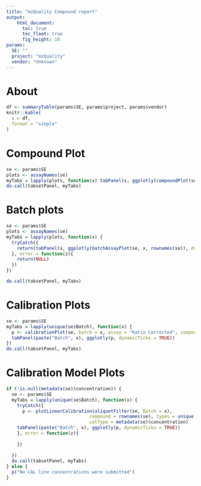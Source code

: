 ```yaml
---
title: "mzQuality Compound report"
output: 
    html_document:
      toc: true
      toc_float: true
      fig_height: 10
params:
  SE: ""
  project: "mzQuality"
  vendor: "Unknown"
---
```


<style type="text/css">
div.main-container {
  max-width: 100vw !important;
}
</style>

# About

```r
df <- summaryTable(params$SE, params$project, params$vendor)
knitr::kable(
  x = df,
  format = "simple"
)
```


# Compound Plot
```r
se <- params$SE
plots <- assayNames(se)
myTabs = lapply(plots, function(x) tabPanel(x, ggplotly(compoundPlot(se, x, rownames(se)), dynamicTicks = TRUE)))
do.call(tabsetPanel, myTabs)
```

# Batch plots
```r
se <- params$SE
plots <- assayNames(se)
myTabs = lapply(plots, function(x) {
  tryCatch({
    return(tabPanel(x, ggplotly(batchAssayPlot(se, x, rownames(se)), dynamicTicks = TRUE)))
  }, error = function(z){
    return(NULL)
  })
})

do.call(tabsetPanel, myTabs)
```

# Calibration Plots
```r
se <- params$SE
myTabs = lapply(unique(se$Batch), function(x) {
  p <- calibrationPlot(se, batch = x, assay = "Ratio Corrected", compound = rownames(se))
  tabPanel(paste("Batch", x), ggplotly(p, dynamicTicks = TRUE))
})
do.call(tabsetPanel, myTabs)
```

# Calibration Model Plots
```r
if (!is.null(metadata(se)$concentration)) {
  se <- params$SE
  myTabs = lapply(unique(se$Batch), function(x) {
    tryCatch({
      p <- plotLinearCalibration(aliquotFilter(se, Batch = x), 
                               compound = rownames(se), types = unique(se$Type),
                               calType = metadata(se)$concentration)
    tabPanel(paste("Batch", x), ggplotly(p, dynamicTicks = TRUE))
    }, error = function(z){
      
    })
    
  })
  do.call(tabsetPanel, myTabs)
} else {
  p("No CAL line concentrations were submitted")
}

```
